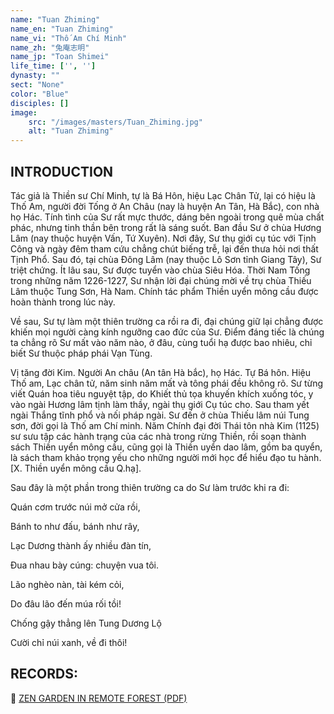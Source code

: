 ```yaml
---
name: "Tuan Zhiming"
name_en: "Tuan Zhiming"
name_vi: "Thố Am Chí Minh"
name_zh: "兔庵志明"
name_jp: "Toan Shimei"
life_time: ['', '']
dynasty: ""
sect: "None"
color: "Blue"
disciples: []
image:
    src: "/images/masters/Tuan_Zhiming.jpg"
    alt: "Tuan Zhiming"
---
```


## INTRODUCTION

Tác giả là Thiền sư Chí Minh, tự là Bá Hôn, hiệu Lạc Chân Tử, lại có hiệu là Thố Am, người đời Tống ở An Châu (nay là huyện An Tân, Hà Bắc), con nhà họ Hác.
Tính tình của Sư rất mực thước, dáng bên ngoài trong quê mùa chất phác, nhưng tinh thần bên trong rất là sáng suốt.
Ban đầu Sư ở chùa Hương Lâm (nay thuộc huyện Vấn, Tứ Xuyên).
Nơi đây, Sư thụ giới cụ túc với Tịnh Công và ngày đêm tham cứu chẳng chút biếng trễ, lại đến thưa hỏi nơi thất Tịnh Phổ.
Sau đó, tại chùa Ðông Lâm (nay thuộc Lô Sơn tỉnh Giang Tây), Sư triệt chứng. Ít lâu sau, Sư được tuyển vào chùa Siêu Hóa.
Thời Nam Tống trong những năm 1226-1227, Sư nhận lời đại chúng mời về trụ chùa Thiếu Lâm thuộc Tung Sơn, Hà Nam.
Chính tác phẩm Thiền uyển mông cầu được hoàn thành trong lúc này.

Về sau, Sư tự làm một thiên trường ca rồi ra đi, đại chúng giữ lại chẳng được khiến mọi người càng kính ngưỡng cao đức của Sư.
Ðiểm đáng tiếc là chúng ta chẳng rõ Sư mất vào năm nào, ở đâu, cùng tuổi hạ được bao nhiêu, chỉ biết Sư thuộc pháp phái Vạn Tùng.

Vị tăng đời Kim. Người An châu (An tân Hà bắc), họ Hác. Tự Bá hôn. Hiệu Thố am, Lạc chân tử, năm sinh năm mất và tông phái đều không rõ.
Sư từng viết Quán hoa tiêu nguyệt tập, do Khiết thủ tọa khuyến khích xuống tóc, y vào ngài Hương lâm tịnh làm thầy, ngài thụ giới Cụ túc cho.
Sau tham yết ngài Thắng tĩnh phổ và nối pháp ngài.
Sư đến ở chùa Thiếu lâm núi Tung sơn, đời gọi là Thố am Chí minh.
Năm Chính đại đời Thái tôn nhà Kim (1125) sư sưu tập các hành trạng của các nhà trong rừng Thiền, rồi soạn thành sách Thiền uyển mông cầu, cũng gọi là Thiền uyển dao lâm, gồm ba quyển, là sách tham khảo trọng yếu cho những người mới học để hiểu đạo tu hành. [X. Thiền uyển mông cầu Q.hạ].

Sau đây là một phần trong thiên trường ca do Sư làm trước khi ra đi:

Quán cơm trước núi mở cửa rồi,

Bánh to như đấu, bánh như rây,

Lạc Dương thành ấy nhiều đàn tín,

Ðua nhau bày cúng: chuyện vua tôi.

Lão nghèo nàn, tài kém cỏi,

Do đâu lão đến múa rối tồi!

Chống gậy thẳng lên Tung Dương Lộ

Cười chỉ núi xanh, về đi thôi!

## RECORDS:

📖 <a href="https://www.niemphat.vn/downloads/thien-tong/hoc-thien/vuon-thien-rung-ngoc-thong-thien.pdf" target="_blank">ZEN GARDEN IN REMOTE FOREST (PDF)</a>

